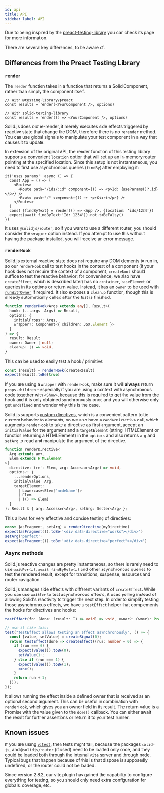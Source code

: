 ```yaml
---
id: api
title: API
sidebar_label: API
---
```


Due to being inspired by the [preact-testing-library][preact-docs] you can check
its page for more information.

[preact-docs]: ../preact-testing-library/intro.mdx

There are several key differences, to be aware of.

## Differences from the Preact Testing Library

### `render`

The `render` function takes in a function that returns a Solid Component, rather
than simply the component itself.

```tsx
// With @testing-library/preact
const results = render(<YourComponent />, options)
```

```tsx
// With solid-testing-library
const results = render(() => <YourComponent />, options)
```

Solid.js does _not_ re-render, it merely executes side effects triggered by
reactive state that change the DOM, therefore there is no `rerender` method. You
can use global signals to manipulate your test component in a way that causes it
to update.

In extension of the original API, the render function of this testing library
supports a convenient `location` option that will set up an in-memory router
pointing at the specified location. Since this setup is not instantaneous, you
need to first use asynchronous queries (`findBy`) after employing it:

```tsx
it('uses params', async () => {
  const App = () => (
    <Routes>
      <Route path="/ids/:id" component={() => <p>Id: {useParams()?.id}</p>} />
      <Route path="/" component={() => <p>Start</p>} />
    </Routes>
  )
  const {findByText} = render(() => <App />, {location: 'ids/1234'})
  expect(await findByText('Id: 1234')).not.toBeFalsy()
})
```

It uses `@solidjs/router`, so if you want to use a different router, you should
consider the `wrapper` option instead. If you attempt to use this without having
the package installed, you will receive an error message.

### `renderHook`

Solid.js external reactive state does not require any DOM elements to run in, so
our `renderHook` call to test hooks in the context of a component (if your hook
does not require the context of a component, `createRoot` should suffice to test
the reactive behavior; for convenience, we also have `createEffect`, which is
described later) has no `container`, `baseElement` or queries in its options or
return value. Instead, it has an `owner` to be used with
[`runWithOwner`](https://www.solidjs.com/docs/latest/api#runwithowner) if
required. It also exposes a `cleanup` function, though this is already
automatically called after the test is finished.

```ts
function renderHook<Args extends any[], Result>(
  hook: (...args: Args) => Result,
  options: {
    initialProps?: Args,
    wrapper?: Component<{ children: JSX.Element }>
  }
) => {
  result: Result;
  owner: Owner | null;
  cleanup: () => void;
}
```

This can be used to easily test a hook / primitive:

```ts
const {result} = renderHook(createResult)
expect(result).toBe(true)
```

If you are using a `wrapper` with `renderHook`, make sure it will **always**
return `props.children` - especially if you are using a context with
asynchronous code together with `<Show>`, because this is required to get the
value from the hook and it is only obtained synchronously once and you will
otherwise only get `undefined` and wonder why this is the case.

Solid.js supports
[custom directives](https://www.solidjs.com/docs/latest/api#use___), which is a
convenient pattern to tie custom behavior to elements, so we also have a
`renderDirective` call, which augments `renderHook` to take a directive as first
argument, accept an `initialValue` for the argument and a `targetElement`
(string, HTMLElement or function returning a HTMLElement) in the `options` and
also returns `arg` and `setArg` to read and manipulate the argument of the
directive.

```ts
function renderDirective<
  Arg extends any,
  Elem extends HTMLElement
>(
  directive: (ref: Elem, arg: Accessor<Arg>) => void,
  options?: {
    ...renderOptions,
    initialValue: Arg,
    targetElement:
      | Lowercase<Elem['nodeName']>
      | Elem
      | (() => Elem)
  }
): Result & { arg: Accessor<Arg>, setArg: Setter<Arg> };
```

This allows for very effective and concise testing of directives:

```ts
const {asFragment, setArg} = renderDirective(myDirective)
expect(asFragment()).toBe('<div data-directive="works"></div>')
setArg('perfect')
expect(asFragment()).toBe('<div data-directive="perfect"></div>')
```

### Async methods

Solid.js reactive changes are pretty instantaneous, so there is rarely need to
use `waitFor(…)`, `await findByRole(…)` and other asynchronous queries to test
the rendered result, except for transitions, suspense, resources and router
navigation.

Solid.js manages side effects with different variants of `createEffect`. While
you can use `waitFor` to test asynchronous effects, it uses polling instead of
allowing Solid's reactivity to trigger the next step. In order to simplify
testing those asynchronous effects, we have a `testEffect` helper that
complements the hooks for directives and hooks:

```ts
testEffect(fn: (done: (result: T) => void) => void, owner?: Owner): Promise<T>

// use it like this:
test("testEffect allows testing an effect asynchronously", () => {
  const [value, setValue] = createSignal(0);
  return testEffect(done => createEffect((run: number = 0) => {
    if (run === 0) {
      expect(value()).toBe(0);
      setValue(1);
    } else if (run === 1) {
      expect(value()).toBe(1);
      done();
    }
    return run + 1;
  }));
});
```

It allows running the effect inside a defined owner that is received as an
optional second argument. This can be useful in combination with `renderHook`,
which gives you an owner field in its result. The return value is a Promise with
the value given to the `done()` callback. You can either await the result for
further assertions or return it to your test runner.

## Known issues

If you are using [`vitest`](https://vitest.dev/), then tests might fail, because
the packages `solid-js`, and `@solidjs/router` (if used) need to be loaded only
once, and they could be loaded both through the internal `vite` server and
through node. Typical bugs that happen because of this is that dispose is
supposedly undefined, or the router could not be loaded.

Since version 2.8.2, our vite plugin has gained the capability to configure
everything for testing, so you should only need extra configuration for globals,
coverage, etc.
